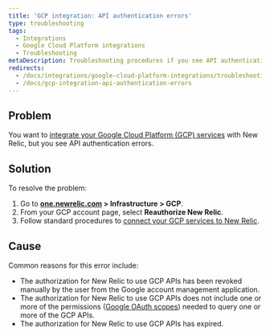 ```yaml
---
title: 'GCP integration: API authentication errors'
type: troubleshooting
tags:
  - Integrations
  - Google Cloud Platform integrations
  - Troubleshooting
metaDescription: Troubleshooting procedures if you see API authentication errors when integrating Google Cloud Platform services with New Relic Infrastructure.
redirects:
  - /docs/integrations/google-cloud-platform-integrations/troubleshooting/gcp-integration-api-authentication-errors
  - /docs/gcp-integration-api-authentication-errors
---
```


## Problem

You want to [integrate your Google Cloud Platform (GCP) services](/docs/introduction-google-cloud-platform-integrations) with New Relic, but you see API authentication errors.

## Solution

To resolve the problem:

1. Go to **[one.newrelic.com](https://one.newrelic.com/all-capabilities) > Infrastructure > GCP**.
2. From your GCP account page, select **Reauthorize New Relic**.
3. Follow standard procedures to [connect your GCP services to New Relic](/docs/infrastructure/google-cloud-platform-integrations/get-started/connect-google-cloud-platform-services-new-relic/#connect).

## Cause

Common reasons for this error include:

* The authorization for New Relic to use GCP APIs has been revoked manually by the user from the Google account management application.
* The authorization for New Relic to use GCP APIs does not include one or more of the permissions ([Google OAuth scopes](https://developers.google.com/identity/protocols/googlescopes)) needed to query one or more of the GCP APIs.
* The authorization for New Relic to use GCP APIs has expired.
